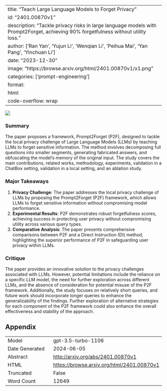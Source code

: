 
---
title: "Teach Large Language Models to Forget Privacy"
id: "2401.00870v1"
description: "Tackle privacy risks in large language models with Prompt2Forget, achieving 90% forgetfulness without utility loss."
author: ['Ran Yan', 'Yujun Li', 'Wenqian Li', 'Peihua Mai', 'Yan Pang', 'Yinchuan Li']
date: "2023-12-30"
image: "https://browse.arxiv.org/html/2401.00870v1/x1.png"
categories: ['prompt-engineering']
format:
  html:
    code-overflow: wrap
---

![](https://browse.arxiv.org/html/2401.00870v1/x1.png)

### Summary
The paper proposes a framework, Prompt2Forget (P2F), designed to tackle the local privacy challenge of Large Language Models (LLMs) by teaching LLMs to forget sensitive information. The method involves decomposing full questions into smaller segments, generating fabricated answers, and obfuscating the model's memory of the original input. The study covers the main contributions, related works, methodology, experiments, validation in a ChatBox setting, validation in a local setting, and an ablation study.


### Major Takeaways
1. **Privacy Challenge**: The paper addresses the local privacy challenge of LLMs by proposing the Prompt2Forget (P2F) framework, which allows LLMs to forget sensitive information without compromising model performance.
2. **Experimental Results**: P2F demonstrates robust forgetfulness scores, achieving success in protecting user privacy without compromising utility across various query types.
3. **Comparative Analysis**: The paper presents comprehensive comparisons between P2F and a Direct Instruction (DI) method, highlighting the superior performance of P2F in safeguarding user privacy within LLMs.


### Critique
The paper provides an innovative solution to the privacy challenges associated with LLMs. However, potential limitations include the reliance on a specific LLM model, the need for further exploration across different LLMs, and the absence of consideration for potential misuse of the P2F framework. Additionally, the study focuses on relatively short queries, and future work should incorporate longer queries to enhance the generalizability of the findings. Further exploration of alternative strategies for each component of the P2F framework could also enhance the overall effectiveness and stability of the approach.

## Appendix

|          |          |
|----------|----------|
| Model     | gpt-3.5-turbo-1106       |
| Date Generated     | 2024-06-05       |
| Abstract | [http://arxiv.org/abs/2401.00870v1](http://arxiv.org/abs/2401.00870v1)        |
| HTML     | [https://browse.arxiv.org/html/2401.00870v1](https://browse.arxiv.org/html/2401.00870v1)       |
| Truncated       | False       |
| Word Count       | 12649       |